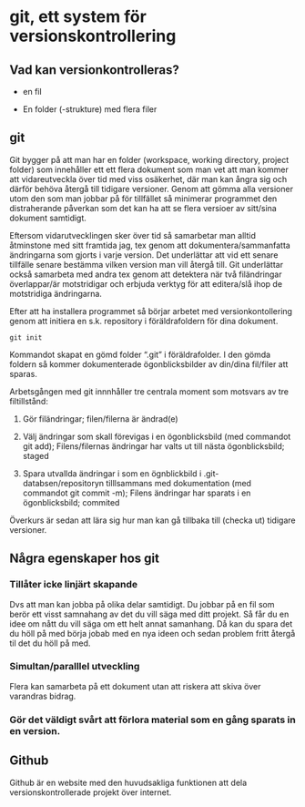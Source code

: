# git, ett system för versionskontrollering

## Vad kan versionkontrolleras?

-   en fil

-   En folder (-strukture) med flera filer

## git

Git bygger på att man har en folder (workspace, working directory, project folder) som innehåller ett ett flera dokument som man vet att man kommer att vidareutveckla över tid med viss osäkerhet, där man kan ångra sig och därför behöva återgå till tidigare versioner. Genom att gömma alla versioner utom den som man jobbar på för tillfället så minimerar programmet den distraherande påverkan som det kan ha att se flera versioer av sitt/sina dokument samtidigt.

Eftersom vidarutvecklingen sker över tid så samarbetar man alltid åtminstone med sitt framtida jag, tex genom att dokumentera/sammanfatta ändringarna som gjorts i varje version. Det underlättar att vid ett senare tillfälle senare bestämma vilken version man vill återgå till. Git underlättar också samarbeta med andra tex genom att detektera när två filändringar överlappar/är motstridigar och erbjuda verktyg för att editera/slå ihop de motstridiga ändringarna.

Efter att ha installera programmet så börjar arbetet med versionkontollering genom att initiera en s.k. repository i föräldrafoldern för dina dokument.

```         
git init
```

Kommandot skapat en gömd folder ".git" i föräldrafolder. I den gömda foldern så kommer dokumenterade ögonblicksbilder av din/dina fil/filer att sparas.

Arbetsgången med git innnhåller tre centrala moment som motsvars av tre filtillstånd:

1.  Gör filändringar; filen/filerna är ändrad(e)

2.  Välj ändringar som skall förevigas i en ögonblicksbild (med commandot git add); Filens/filernas ändringar har valts ut till nästa ögonblicksbild; staged

3.  Spara utvallda ändringar i som en ögnblickbild i .git-databsen/repositoryn tilllsammans med dokumentation (med commandot git commit -m); Filens ändringar har sparats i en ögonblicksbild; commited

Överkurs är sedan att lära sig hur man kan gå tillbaka till (checka ut) tidigare versioner.

## Några egenskaper hos git

### Tillåter icke linjärt skapande

Dvs att man kan jobba på olika delar samtidigt. Du jobbar på en fil som berör ett visst samnahang av det du vill säga med ditt projekt. Så får du en idee om nått du vill säga om ett helt annat samanhang. Då kan du spara det du höll på med börja jobab med en nya ideen och sedan problem fritt återgå til det du höll på med.

### Simultan/paralllel utveckling

Flera kan samarbeta på ett dokument utan att riskera att skiva över varandras bidrag.

### Gör det väldigt svårt att förlora material som en gång sparats in en version.

## Github

Github är en website med den huvudsakliga funktionen att dela versionskontrollerade projekt över internet.
